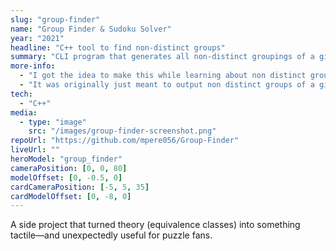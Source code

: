 ```yaml
---
slug: "group-finder"
name: "Group Finder & Sudoku Solver"
year: "2021"
headline: "C++ tool to find non-distinct groups"
summary: "CLI program that generates all non-distinct groupings of a given size; later adapted to enumerate valid Sudoku grids."
more-info:
  - "I got the idea to make this while learning about non distinct groups in abstract algebra."
  - "It was originally just meant to output non distinct groups of a given size. I later realized I could also input a sudoku puzzle into this and it will find all the possible solutions for it."
tech:
  - "C++"
media:
  - type: "image"
    src: "/images/group-finder-screenshot.png"
repoUrl: "https://github.com/mpere056/Group-Finder"
liveUrl: ""
heroModel: "group_finder"
cameraPosition: [0, 0, 80]
modelOffset: [0, -0.5, 0]
cardCameraPosition: [-5, 5, 35]
cardModelOffset: [0, -8, 0]
---
```

A side project that turned theory (equivalence classes) into something tactile—and unexpectedly useful for puzzle fans.
